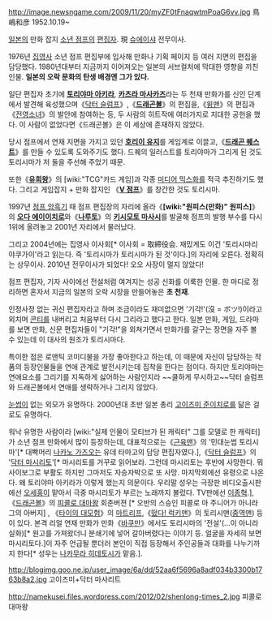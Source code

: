 http://image.newsngame.com/2009/11/20/myZF0tFnaqwtmPoaG6vv.jpg 鳥嶋和彦 1952.10.19~ 

[[일본]]의 만화 잡지 [[소년 점프]]의 [[편집자]]. 現 [[슈에이샤]] 전무이사.

1976년 [[집영사]] 소년 점프 편집부에 입사해 만화나 기획 페이지 등 여러 지면의 편집을 담당했다. 1980년대부터 지금까지 이어져오는 일본의 서브컬처에 막대한 영향을 끼친 인물. '''일본의 오락 문화의 탄생 배경엔 그가 있다.'''

일단 편집자 초기에 '''[[토리야마 아키라]]''', '''[[카츠라 마사카즈]]'''라는 두 천재 만화가를 신인 단계에서 발견해 육성했으며《[[닥터 슬럼프]]》,《'''[[드래곤볼]]'''》의 편집을,《[[윙맨]]》의 편집과《[[전영소녀]]》의 발안에 참여하는 등, 두 사람의 히트작에 여러가지로 지대한 공헌을 했다. 이 사람이 없었다면《드래곤볼》은 이 세상에 존재하지 않았다.

당시 점프에서 연재 지면을 가지고 있던 '''[[호리이 유지]]'''를 게임계로 이끌고,《'''[[드래곤 퀘스트]]'''》를 만들 수 있도록 도와주기도 했다. 드퀘의 일러스트를 토리야마가 그리게 된 것도 토리시마가 저 둘을 주선해 주었기 때문.

또한《'''[[유희왕]]'''》의 [wiki:"TCG"카드 게임]과 각종 [[미디어 믹스]]화를 적극 추진하기도 했다. 그리고 게임잡지 + 만화 잡지인 《'''[[V 점프]]'''》를 창간한 것도 토리시마.

1997년 [[점프 암흑기]] 때 점프 편집장의 자리에 올라《'''[wiki:"원피스(만화)" 원피스]'''》의 '''[[오다 에이이치로]]'''와《'''[[나루토]]'''》의 '''[[키시모토 마사시]]'''를 발굴해 점프의 발행 부수를 다시 1위에 올려놓고 2001년 자리에서 물러났다.

그리고 2004년에는 집영사 이사회[* 이사회 = 取締役会. 재밌게도 이건 '토리시마리야쿠가이'라고 읽는다. 즉 '토리시마가 토리시마가 된 것'이다.]의 자리에 오른다. 정확히는 상무이사. 2010년 전무이사가 되었다! 오오 사장이 멀지 않았다!

점프 편집자, 기자 사이에선 전설처럼 여겨지는 성공 신화를 이룩한 인물. 한 마디로 정리하면 혼자서 지금의 일본의 오락 시장을 만들어놓은 '''초 천재'''.

인정사정 없는 귀신 편집자라고 하며 조금이라도 재미없으면 '기각!'(沒 = ボツ!)이라고 외치며 [[콘티]]를 내버리고 처음부터 다시 그리라고 했다고 한다. 일본 만화, 게임, 드라마를 보면 만화, 신문 편집자들이 "기각!"을 외쳐가면서 만화가를 갈구는 장면을 자주 볼 수 있는데 이 대사의 원조가 토리시마다.

특이한 점은 로맨틱 코미디물을 가장 좋아한다고 하는데, 이 때문에 자신이 담당하는 작품의 등장인물들을 연애 관계로 발전시키는데 집착을 한다는 점이다. 하지만 토리야마는 연애요소를 그리기를 지독하게 싫어하는 사람인지라 ~~쿨하게 무시하고~~닥터 슬럼프와 드래곤볼에서 연애를 생략하거나 그리지 않았다.

[[눈썹]]이 없는 외모가 유명하다. 2000년대 초반 일본 총리 [[고이즈미 준이치로]]를 닮은 걸로도 유명하다.

워낙 유명한 사람이라 [wiki:"실제 인물이 모티브가 된 캐릭터" 그를 모델로 한 캐릭터]가 소년 점프 만화에서 많이 등장하는데, 대표적으로는《[[근육맨]]》의 '민대눈썹 토리시마'[* 대빡머리 [[나카노 가즈오]]는 유데 타마고의 담당 편집자였다.],《[[닥터 슬럼프]]》의 '[[닥터 마시리토]]'[* 마시리토를 거꾸로 읽어보라. 그런데 마시리토는 후반에 사망한다. 뭐 사이보그로 부활도 하지만 그마저도 자승자박으로 또 사망. 마지막회에선 유령으로 나온다. 왜 토리야마 아키라가 이렇게 했는지 의문이다. 우리말 성우는 극장판 비디오출시판에선 [[오세홍]]이 맡아서 극중 마시리토가 부르는 노래까지 불렀다. TV판에선 [[이종혁]].], 《[[드래곤볼]]》의 [[피콜로 대마왕]] 회춘버젼 [* 오반의 스승인 피콜로 마 주니어가 아니라 그의 아버지] , 《[[타이의 대모험]]》의 [[마트리프]],《[[떴다! 럭키맨]]》의 토리시맨([[중역맨]]) 등이 있다. 본격 리얼 연재 만화가 만화《[[바쿠만]]》에서도 토리시마의 '전설'(…이 아니라 실화)[* 원고를 가져왔더니 분쇄기에 넣어 갈아버렸다는 이야기 등. 얼굴을 자세히 보면 마시리토다.]이 자주 언급될 뿐더러 본인이 직접 등장해서 주인공들과 대화를 나누기까지 한다[* 성우는 [[나카무라 히데토시]]가 맡음.].

http://blogimg.goo.ne.jp/user_image/6a/dd/52aa6f5696a8adf034b3300b1763b8a2.jpg
고이즈미+닥터 마사리트

http://namekusei.files.wordpress.com/2012/02/shenlong-times_2.jpg
피콜로 대마왕
